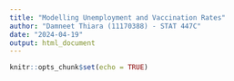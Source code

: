 ```yaml
---
title: "Modelling Unemployment and Vaccination Rates"
author: "Damneet Thiara (11170388) - STAT 447C"
date: "2024-04-19"
output: html_document
---
```


```r
knitr::opts_chunk$set(echo = TRUE)
```
